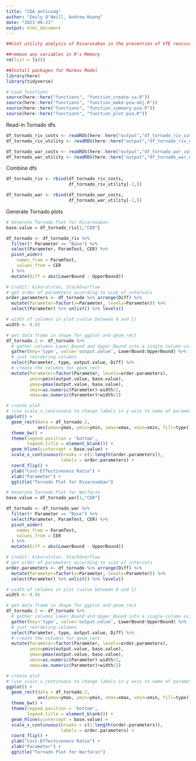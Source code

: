 ```yaml
---
title: "CEA anticoag"
author: "Emily O'Neill, Andrew Huang"
date: "2023-08-21"
output: html_document
---
```


```r
##Cost utility analysis of Rivaroxaban in the prevention of VTE reoccurrence versus standard or care with warfarin: A markov Model-Based Simulation  

##remove any variables in R's Memory 
rm(list = ls()) 

##Install packages for Markov Model 
library(here)
library(tidyverse)

# Load functions
source(here::here("functions", "function_create-sa.R"))
source(here::here("functions", "function_make-psa-obj.R"))
source(here::here("functions", "function_summary-psa.R"))
source(here::here("functions", "function_plot-psa.R"))
``` 

Read-in Tornado dfs
```r

df_tornado_riv_costs <- readRDS(here::here("output","df_tornado_riv_costs.rds"))
df_tornado_riv_utility <- readRDS(here::here("output","df_tornado_riv_utility.rds"))

df_tornado_war_costs <- readRDS(here::here("output","df_tornado_war_costs.rds"))
df_tornado_war_utility <- readRDS(here::here("output","df_tornado_war_utility.rds"))

```

Combine dfs
```r
df_tornado_riv <- rbind(df_tornado_riv_costs,
                        df_tornado_riv_utility[-1,])

df_tornado_war <- rbind(df_tornado_war_costs,
                        df_tornado_war_utility[-1,])
```

Generate Tornado plots
```r
# Generate Tornado Plot for Rivaroxaban
base.value = df_tornado_riv[1,"CER"]

df_tornado <- df_tornado_riv %>%
  filter(! Parameter == "Base") %>%
  select(Parameter, ParamTest, CER) %>%
  pivot_wider(
    names_from = ParamTest,
    values_from = CER
  ) %>%
  mutate(Diff = abs(LowerBound - UpperBound))

# Credit: kikoralston, StackOverflow
# get order of parameters according to size of intervals
order.parameters <- df_tornado %>% arrange(Diff) %>%
  mutate(Parameter=factor(x=Parameter, levels=Parameter)) %>%
  select(Parameter) %>% unlist() %>% levels()

# width of columns in plot (value between 0 and 1)
width <- 0.95

# get data frame in shape for ggplot and geom_rect
df_tornado.2 <- df_tornado %>% 
  # gather columns Lower_Bound and Upper_Bound into a single column using gather
  gather(key='type', value='output.value', LowerBound:UpperBound) %>%
  # just reordering columns
  select(Parameter, type, output.value, Diff) %>%
  # create the columns for geom_rect
  mutate(Parameter=factor(Parameter, levels=order.parameters),
         ymin=pmin(output.value, base.value),
         ymax=pmax(output.value, base.value),
         xmin=as.numeric(Parameter)-width/2,
         xmax=as.numeric(Parameter)+width/2)

# create plot
# (use scale_x_continuous to change labels in y axis to name of parameters)
ggplot() + 
  geom_rect(data = df_tornado.2, 
            aes(ymax=ymax, ymin=ymin, xmax=xmax, xmin=xmin, fill=type)) +
  theme_bw() + 
  theme(legend.position = 'bottom',
        legend.title = element_blank()) + 
  geom_hline(yintercept = base.value) +
  scale_x_continuous(breaks = c(1:length(order.parameters)), 
                     labels = order.parameters) +
  coord_flip() +
  ylab("Cost-Effectiveness Ratio") +
  xlab("Parameter") +
  ggtitle("Tornado Plot for Rivaroxaban")
```

```r
# Generate Tornado Plot for Warfarin
base.value = df_tornado_war[1,"CER"]

df_tornado <- df_tornado_war %>%
  filter(! Parameter == "Base") %>%
  select(Parameter, ParamTest, CER) %>%
  pivot_wider(
    names_from = ParamTest,
    values_from = CER
  ) %>%
  mutate(Diff = abs(LowerBound - UpperBound))

# Credit: kikoralston, StackOverflow
# get order of parameters according to size of intervals
order.parameters <- df_tornado %>% arrange(Diff) %>%
  mutate(Parameter=factor(x=Parameter, levels=Parameter)) %>%
  select(Parameter) %>% unlist() %>% levels()

# width of columns in plot (value between 0 and 1)
width <- 0.95

# get data frame in shape for ggplot and geom_rect
df_tornado.2 <- df_tornado %>% 
  # gather columns Lower_Bound and Upper_Bound into a single column using gather
  gather(key='type', value='output.value', LowerBound:UpperBound) %>%
  # just reordering columns
  select(Parameter, type, output.value, Diff) %>%
  # create the columns for geom_rect
  mutate(Parameter=factor(Parameter, levels=order.parameters),
         ymin=pmin(output.value, base.value),
         ymax=pmax(output.value, base.value),
         xmin=as.numeric(Parameter)-width/2,
         xmax=as.numeric(Parameter)+width/2)

# create plot
# (use scale_x_continuous to change labels in y axis to name of parameters)
ggplot() + 
  geom_rect(data = df_tornado.2, 
            aes(ymax=ymax, ymin=ymin, xmax=xmax, xmin=xmin, fill=type)) +
  theme_bw() + 
  theme(legend.position = 'bottom',
        legend.title = element_blank()) + 
  geom_hline(yintercept = base.value) +
  scale_x_continuous(breaks = c(1:length(order.parameters)), 
                     labels = order.parameters) +
  coord_flip() +
  ylab("Cost-Effectiveness Ratio") +
  xlab("Parameter") +
  ggtitle("Tornado Plot for Warfarin")
```
